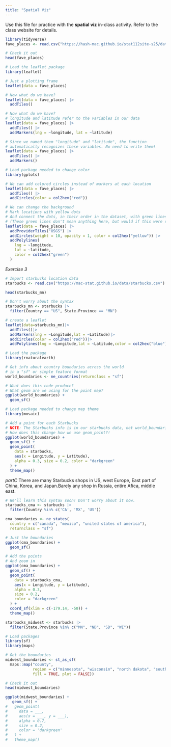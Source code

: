 ```yaml
---
title: "Spatial Viz"
---
```


Use this file for practice with the **spatial viz** in-class activity.  Refer to the class website for details.


```r
library(tidyverse)
fave_places <- read.csv("https://hash-mac.github.io/stat112site-s25/data/our_fave_places.csv")

# Check it out
head(fave_places)
```

```r
# Load the leaflet package
library(leaflet)

# Just a plotting frame
leaflet(data = fave_places)
```

```r
# Now what do we have?
leaflet(data = fave_places) |> 
  addTiles()
```

```r
# Now what do we have?
# longitude and latitude refer to the variables in our data
leaflet(data = fave_places) |> 
  addTiles() |> 
  addMarkers(lng = ~longitude, lat = ~latitude)
```

```r
# Since we named them "longitude" and "latitude", the function
# automatically recognizes these variables. No need to write them!
leaflet(data = fave_places) |> 
  addTiles() |> 
  addMarkers()
```

```r
# Load package needed to change color
library(gplots)

# We can add colored circles instead of markers at each location
leaflet(data = fave_places) |> 
  addTiles() |> 
  addCircles(color = col2hex("red"))
```

```r
# We can change the background
# Mark locations with yellow dots
# And connect the dots, in their order in the dataset, with green lines
# (These green lines don't mean anything here, but would if this were somebody's travel path!)
leaflet(data = fave_places) |>
  addProviderTiles("USGS") |>
  addCircles(weight = 10, opacity = 1, color = col2hex("yellow")) |>
  addPolylines(
    lng = ~longitude,
    lat = ~latitude,
    color = col2hex("green")
  )
```

*Exercise 3*
```r
# Import starbucks location data
starbucks <- read.csv("https://mac-stat.github.io/data/starbucks.csv")

head(starbucks_mn)
```

```r
# Don't worry about the syntax
starbucks_mn <- starbucks |>   
  filter(Country == "US", State.Province == "MN")
```

```r
# create a leaflet
leaflet(data=starbucks_mn)|>
  addTiles()|>
  addMarkers(lng = ~Longitude,lat = ~Latitude)|>
  addCircles(color = col2hex("red"))|>
  addPolylines(lng = ~Longitude,lat = ~Latitude,color = col2hex("blue"))
```

```r
# Load the package
library(rnaturalearth)

# Get info about country boundaries across the world
# in a "sf" or simple feature format
world_boundaries <- ne_countries(returnclass = "sf")
```

```r
# What does this code produce?
# What geom are we using for the point map?
ggplot(world_boundaries) + 
  geom_sf()
```

```r
# Load package needed to change map theme
library(mosaic)

# Add a point for each Starbucks
# NOTE: The Starbucks info is in our starbucks data, not world_boundaries
# How does this change how we use geom_point?!
ggplot(world_boundaries) + 
  geom_sf() + 
  geom_point(
    data = starbucks,
    aes(x = Longitude, y = Latitude),
    alpha = 0.3, size = 0.2, color = "darkgreen"
  ) +
  theme_map()
```

*partC*
There are many Starbucks shops in US, west Europe, East part of China, Korea, and Japan.Barely any shop in Russia, entire Afica, middle east.

```r
# We'll learn this syntax soon! Don't worry about it now.
starbucks_cma <- starbucks |> 
  filter(Country %in% c('CA', 'MX', 'US'))

cma_boundaries <- ne_states(
  country = c("canada", "mexico", "united states of america"),
  returnclass = "sf")
```


```r
# Just the boundaries
ggplot(cma_boundaries) + 
  geom_sf()
```

```r
# Add the points
# And zoom in
ggplot(cma_boundaries) + 
  geom_sf() + 
  geom_point(
    data = starbucks_cma,
    aes(x = Longitude, y = Latitude),
    alpha = 0.3,
    size = 0.2,
    color = "darkgreen"
  ) +
  coord_sf(xlim = c(-179.14, -50)) +
  theme_map()
```

```r
starbucks_midwest <- starbucks |> 
  filter(State.Province %in% c("MN", "ND", "SD", "WI"))
```

```r
# Load packages
library(sf)
library(maps)

# Get the boundaries
midwest_boundaries <- st_as_sf(
  maps::map("county",
            region = c("minnesota", "wisconsin", "north dakota", "south dakota"), 
            fill = TRUE, plot = FALSE))

# Check it out
head(midwest_boundaries)
```

```r
ggplot(midwest_boundaries) + 
   geom_sf() + 
#   geom_point(
#     data = ___,
#     aes(x = ___, y = ___),
#     alpha = 0.7,
#     size = 0.2, 
#     color = 'darkgreen'
#   ) + 
#   theme_map()
```










